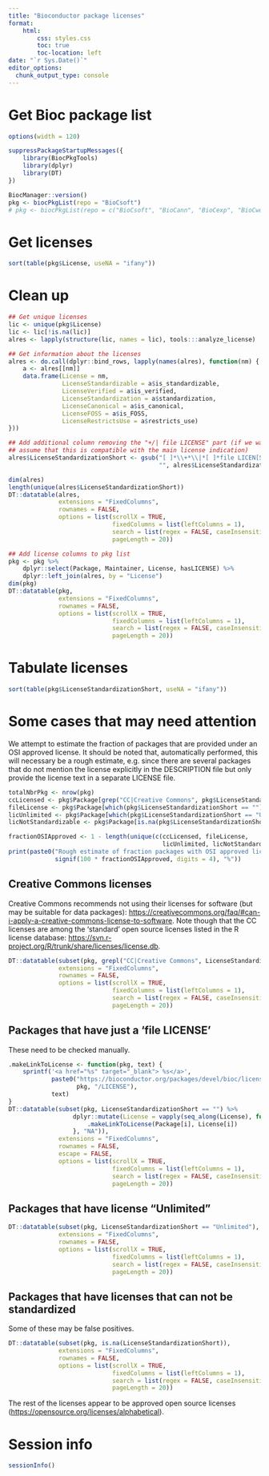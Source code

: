 ```yaml
---
title: "Bioconductor package licenses"
format: 
    html:
        css: styles.css
        toc: true
        toc-location: left
date: "`r Sys.Date()`"
editor_options: 
  chunk_output_type: console
---
```


# Get Bioc package list

```r
options(width = 120)
```

```r
suppressPackageStartupMessages({
    library(BiocPkgTools)
    library(dplyr)
    library(DT)
})

BiocManager::version()
pkg <- biocPkgList(repo = "BioCsoft")
# pkg <- biocPkgList(repo = c("BioCsoft", "BioCann", "BioCexp", "BioCworkflows"))
```

# Get licenses

```r
sort(table(pkg$License, useNA = "ifany"))
```

# Clean up

```r
## Get unique licenses
lic <- unique(pkg$License)
lic <- lic[!is.na(lic)]
alres <- lapply(structure(lic, names = lic), tools:::analyze_license)

## Get information about the licenses
alres <- do.call(dplyr::bind_rows, lapply(names(alres), function(nm) {
    a <- alres[[nm]]
    data.frame(License = nm,
               LicenseStandardizable = a$is_standardizable,
               LicenseVerified = a$is_verified,
               LicenseStandardization = a$standardization,
               LicenseCanonical = a$is_canonical,
               LicenseFOSS = a$is_FOSS,
               LicenseRestrictsUse = a$restricts_use)
}))

## Add additional column removing the "+/| file LICENSE" part (if we want to 
## assume that this is compatible with the main license indication)
alres$LicenseStandardizationShort <- gsub("[ ]*\\+*\\|*[ ]*file LICEN[SC]E",
                                          "", alres$LicenseStandardization)

dim(alres)
length(unique(alres$LicenseStandardizationShort))
DT::datatable(alres,
              extensions = "FixedColumns",
              rownames = FALSE,
              options = list(scrollX = TRUE, 
                             fixedColumns = list(leftColumns = 1),
                             search = list(regex = FALSE, caseInsensitive = TRUE),
                             pageLength = 20))
```


```r
## Add license columns to pkg list
pkg <- pkg %>% 
    dplyr::select(Package, Maintainer, License, hasLICENSE) %>%
    dplyr::left_join(alres, by = "License")
dim(pkg)
DT::datatable(pkg,
              extensions = "FixedColumns",
              rownames = FALSE,
              options = list(scrollX = TRUE, 
                             fixedColumns = list(leftColumns = 1),
                             search = list(regex = FALSE, caseInsensitive = TRUE),
                             pageLength = 20))
```

# Tabulate licenses

```r
sort(table(pkg$LicenseStandardizationShort, useNA = "ifany"))
```

# Some cases that may need attention

We attempt to estimate the fraction of packages that are provided under an OSI approved license. 
It should be noted that, automatically performed, this will necessary be a rough estimate, e.g. since there are several packages that do not mention the license explicitly in the DESCRIPTION file but only provide the license text in a separate LICENSE file. 

```r
totalNbrPkg <- nrow(pkg)
ccLicensed <- pkg$Package[grep("CC|Creative Commons", pkg$LicenseStandardizationShort)]
fileLicense <- pkg$Package[which(pkg$LicenseStandardizationShort == "")]
licUnlimited <- pkg$Package[which(pkg$LicenseStandardizationShort == "Unlimited")]
licNotStandardizable <- pkg$Package[is.na(pkg$LicenseStandardizationShort)]

fractionOSIApproved <- 1 - length(unique(c(ccLicensed, fileLicense, 
                                           licUnlimited, licNotStandardizable)))/totalNbrPkg
print(paste0("Rough estimate of fraction packages with OSI approved license: ", 
             signif(100 * fractionOSIApproved, digits = 4), "%"))
```


## Creative Commons licenses

Creative Commons recommends not using their licenses for software (but may be suitable for data packages):
[https://creativecommons.org/faq/#can-i-apply-a-creative-commons-license-to-software](https://creativecommons.org/faq/#can-i-apply-a-creative-commons-license-to-software). 
Note though that the CC licenses are among the 'standard' open source licenses listed in the R license database: [https://svn.r-project.org/R/trunk/share/licenses/license.db](https://svn.r-project.org/R/trunk/share/licenses/license.db).

```r
DT::datatable(subset(pkg, grepl("CC|Creative Commons", LicenseStandardizationShort)),
              extensions = "FixedColumns",
              rownames = FALSE,
              options = list(scrollX = TRUE, 
                             fixedColumns = list(leftColumns = 1),
                             search = list(regex = FALSE, caseInsensitive = TRUE),
                             pageLength = 20))
```

## Packages that have just a 'file LICENSE'

These need to be checked manually.

```r
.makeLinkToLicense <- function(pkg, text) {
    sprintf('<a href="%s" target="_blank"> %s</a>',
            paste0("https://bioconductor.org/packages/devel/bioc/licenses/", 
                   pkg, "/LICENSE"), 
            text)
}
DT::datatable(subset(pkg, LicenseStandardizationShort == "") %>% 
                  dplyr::mutate(License = vapply(seq_along(License), function(i) {
                      .makeLinkToLicense(Package[i], License[i])
                  }, "NA")),
              extensions = "FixedColumns",
              rownames = FALSE,
              escape = FALSE,
              options = list(scrollX = TRUE, 
                             fixedColumns = list(leftColumns = 1),
                             search = list(regex = FALSE, caseInsensitive = TRUE),
                             pageLength = 20))
```

## Packages that have license "Unlimited"

```r
DT::datatable(subset(pkg, LicenseStandardizationShort == "Unlimited"),
              extensions = "FixedColumns",
              rownames = FALSE,
              options = list(scrollX = TRUE, 
                             fixedColumns = list(leftColumns = 1),
                             search = list(regex = FALSE, caseInsensitive = TRUE),
                             pageLength = 20))
```

## Packages that have licenses that can not be standardized

Some of these may be false positives. 

```r
DT::datatable(subset(pkg, is.na(LicenseStandardizationShort)),
              extensions = "FixedColumns",
              rownames = FALSE,
              options = list(scrollX = TRUE, 
                             fixedColumns = list(leftColumns = 1),
                             search = list(regex = FALSE, caseInsensitive = TRUE),
                             pageLength = 20))
```

The rest of the licenses appear to be approved open source licenses ([https://opensource.org/licenses/alphabetical](https://opensource.org/licenses/alphabetical)). 

# Session info

```r
sessionInfo()
```

